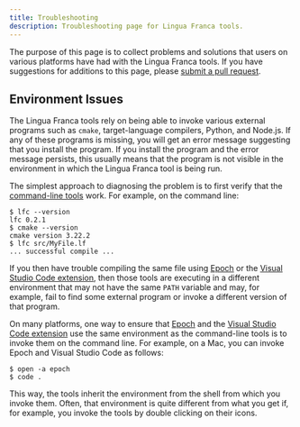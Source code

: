 ```yaml
---
title: Troubleshooting
description: Troubleshooting page for Lingua Franca tools.
---
```


The purpose of this page is to collect problems and solutions that users on various platforms have had with the Lingua Franca tools. If you have suggestions for additions to this page, please <a href="https://github.com/lf-lang/website-lingua-franca/blob/main/packages/documentation/copy/en/tools/Troubleshooting.md">submit a pull request</a>.

## Environment Issues

The Lingua Franca tools rely on being able to invoke various external programs such as `cmake`, target-language compilers, Python, and Node.js. If any of these programs is missing, you will get an error message suggesting that you install the program. If you install the program and the error message persists, this usually means that the program is not visible in the environment in which the Lingua Franca tool is being run.

The simplest approach to diagnosing the problem is to first verify that the <a href="/docs/handbook/command-line-tools">command-line tools</a> work. For example, on the command line:

```
$ lfc --version
lfc 0.2.1
$ cmake --version
cmake version 3.22.2
$ lfc src/MyFile.lf
... successful compile ...
```

If you then have trouble compiling the same file using [Epoch](<../tools/Epoch IDE.mdx>) or the [Visual Studio Code extension](<../tools/Code Extension.mdx>), then those tools are executing in a different environment that may not have the same `PATH` variable and may, for example, fail to find some external program or invoke a different version of that program.

On many platforms, one way to ensure that [Epoch](<../tools/Epoch IDE.mdx>) and the [Visual Studio Code extension](<../tools/Code Extension.mdx>) use the same environment as the command-line tools is to invoke them on the command line. For example, on a Mac, you can invoke Epoch and Visual Studio Code as follows:

```
$ open -a epoch
$ code .
```

This way, the tools inherit the environment from the shell from which you invoke them. Often, that environment is quite different from what you get if, for example, you invoke the tools by double clicking on their icons.

